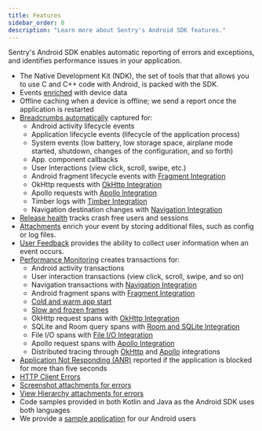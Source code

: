 ```yaml
---
title: Features
sidebar_order: 0
description: "Learn more about Sentry's Android SDK features."
---
```


<Note>

Sentry's Android SDK enables automatic reporting of errors and exceptions, and identifies performance issues in your application.

</Note>

- The Native Development Kit (NDK), the set of tools that that allows you to use C and C++ code with Android, is packed with the SDK.
- Events [enriched](/platforms/android/enriching-events/context/) with device data
- Offline caching when a device is offline; we send a report once the application is restarted
- [Breadcrumbs automatically](/platforms/android/enriching-events/breadcrumbs/#automatic-breadcrumbs) captured for:
  - Android activity lifecycle events
  - Application lifecycle events (lifecycle of the application process)
  - System events (low battery, low storage space, airplane mode started, shutdown, changes of the configuration, and so forth)
  - App. component callbacks
  - User Interactions (view click, scroll, swipe, etc.)
  - Android fragment lifecycle events with [Fragment Integration](/platforms/android/configuration/integrations/fragment/)
  - OkHttp requests with [OkHttp Integration](/platforms/android/configuration/integrations/okhttp/)
  - Apollo requests with [Apollo Integration](/platforms/android/configuration/integrations/apollo/)
  - Timber logs with [Timber Integration](/platforms/android/configuration/integrations/timber/)
  - Navigation destination changes with [Navigation Integration](/platforms/android/configuration/integrations/navigation/)
- [Release health](/product/releases/health/) tracks crash free users and sessions
- [Attachments](/platforms/android/enriching-events/attachments/) enrich your event by storing additional files, such as config or log files.
- [User Feedback](/platforms/android/enriching-events/user-feedback/) provides the ability to collect user information when an event occurs.
- [Performance Monitoring](/product/performance/) creates transactions for:
    - Android activity transactions
    - User interaction transactions (view click, scroll, swipe, and so on)
    - Navigation transactions with [Navigation Integration](/platforms/android/configuration/integrations/navigation/)
    - Android fragment spans with [Fragment Integration](/platforms/android/configuration/integrations/fragment/)
    - [Cold and warm app start](/platforms/android/performance/instrumentation/automatic-instrumentation/#app-start-instrumentation)
    - [Slow and frozen frames](/platforms/android/performance/instrumentation/automatic-instrumentation/#slow-and-frozen-frames)
    - OkHttp request spans with [OkHttp Integration](/platforms/android/configuration/integrations/okhttp/)
    - SQLite and Room query spans with [Room and SQLite Integration](/platforms/android/configuration/integrations/room-and-sqlite/)
    - File I/O spans with [File I/O Integration](/platforms/android/configuration/integrations/file-io/)
    - Apollo request spans with [Apollo Integration](/platforms/android/configuration/integrations/apollo/)
    - Distributed tracing through [OkHttp](/platforms/android/configuration/integrations/okhttp/) and [Apollo](/platforms/android/configuration/integrations/apollo/) integrations
- [Application Not Responding (ANR)](/platforms/android/configuration/app-not-respond/) reported if the application is blocked for more than five seconds
- [HTTP Client Errors](/platforms/android/configuration/integrations/okhttp/#http-client-errors)
- [Screenshot attachments for errors](/platforms/android/enriching-events/screenshots/)
- [View Hierarchy attachments for errors](/platforms/android/enriching-events/viewhierarchy/)
- Code samples provided in both Kotlin and Java as the Android SDK uses both languages
- We provide a [sample application](https://github.com/getsentry/sentry-java/tree/main/sentry-samples/sentry-samples-android) for our Android users
